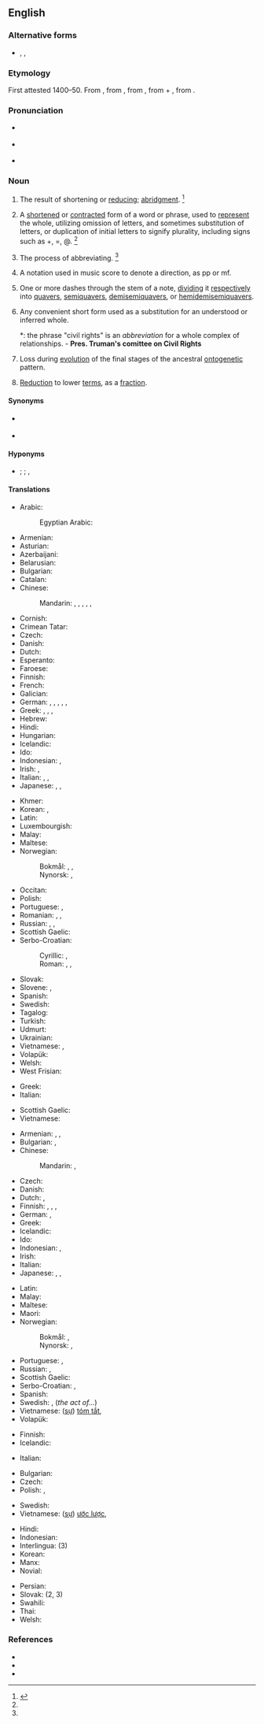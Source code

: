 {{also|Abbreviation}}
{{selfref|For abbreviations in Wiktionary, see [[:Category:Abbreviations by language]]}}
==English==
{{wikisource1911Enc|Abbreviation}}
{{wikipedia}}

===Alternative forms===
* {{l|en|abbr.}}, {{l|en|abbrv.}}, {{l|en|abbrev.}}

===Etymology===
First attested 1400–50. From {{inh|en|enm|abbreviacioun}}, from {{der|en|frm|abréviation|abreviation}}, from {{der|en|LL.|abbreviātiō}}, from {{der|en|la|ad}} + {{m|la|breviō||shorten}}, from {{m|la|brevis||short}}.

===Pronunciation===
* {{a|RP}} {{IPA|/əˌbɹiː.viˈeɪ.ʃən/|lang=en}}
* {{a|GenAm}} {{IPA|/əˌbɹi.viˈeɪ.ʃn̩/|lang=en}}
* {{rhymes|eɪʃən|lang=en}}

===Noun===
{{en-noun}}

# The result of shortening or [[reduce|reducing]]; [[abridgment]]. {{defdate|First attested around 1350 to 1470.}}<ref name=SOED>{{R:SOED5|page=3}}</ref>
# {{lb|en|linguistics}} A [[shorten]]ed or [[contract]]ed form of a word or phrase, used to [[represent]] the whole, utilizing omission of letters, and sometimes substitution of letters, or duplication of initial letters to signify plurality, including signs such as +, =, @. {{defdate|Late 16<sup>th</sup> century.}}<ref name=SOED/>
# The process of abbreviating. {{defdate|Mid 16<sup>th</sup> century.}}<ref name=SOED/>
# {{lb|en|music}} A notation used in music score to denote a direction, as pp or mf.
# {{lb|en|music}} One or more dashes through the stem of a note, [[dividing]] it [[respectively]] into [[quavers]], [[semiquavers]], [[demisemiquavers]], or [[hemidemisemiquavers]].
# Any convenient short form used as a substitution for an understood or inferred whole.
#*: the phrase "civil rights" is an ''abbreviation'' for a whole complex of relationships. - '''Pres. Truman's comittee on Civil Rights'''
# {{lb|en|biology}} Loss during [[evolution]] of the final stages of the ancestral [[ontogenetic]] pattern.
# {{lb|en|mathematics}} [[reduction|Reduction]] to lower [[term]]s, as a [[fraction]].

====Synonyms====
* {{sense|linguistics}} {{l|en|abbreviature}}
* {{sense|linguistics}} {{l|en|shortcut}}

====Hyponyms====
* {{sense|linguistics}} {{l|en|acronym}} {{qualifier|employing initial letters or syllables}}; {{l|en|initialism}} {{qualifier|employing initial letters}}; {{l|en|symbol}}, {{l|en|sign}} {{qualifier|employing marks other than letters}}

====Translations====
{{trans-top|shortened or contracted form of a word or phrase}}
* Arabic: {{t|ar|اِخْتِصَار|m}}
*: Egyptian Arabic: {{t|arz|اختصار|m|tr=exteṣaar|sc=Arab}}
* Armenian: {{t+|hy|հապավում}}
* Asturian: {{t+|ast|abreviatura|f}}
* Azerbaijani: {{t|az|abbreviatura}}
* Belarusian: {{t|be|абрэвіяту́ра|f}}
* Bulgarian: {{t+|bg|абревиату́ра|f}}
* Catalan: {{t+|ca|abreviatura|f}}
* Chinese:
*: Mandarin: {{t+|cmn|縮寫|sc=Hani}}, {{t+|cmn|缩写|tr=suōxiě|sc=Hani}}, {{t+|cmn|簡寫|sc=Hani}}, {{t+|cmn|简写|tr=jiǎnxiě|sc=Hani}}, {{t+|cmn|略語|sc=Hani}}, {{t+|cmn|略语|tr=lüèyǔ|sc=Hani}}
* Cornish: {{t|kw|berrheans}}
* Crimean Tatar: {{t|crh|qısqartma}}
* Czech: {{t+|cs|zkratka|f}}
* Danish: {{t+|da|forkortelse|c}}
* Dutch: {{t+|nl|afkorting|f}}
* Esperanto: {{t+|eo|mallongigo}}
* Faroese: {{t|fo|stytting|f}}
* Finnish: {{t+|fi|lyhenne}}
* French: {{t+|fr|abréviation|f}}
* Galician: {{t+|gl|abreviatura|f}}
* German: {{t+|de|Abkürzung|f}}, {{t+|de|Kurzbezeichnung|f}}, {{t+|de|Kürzel|n}}, {{t+|de|Kurzform|f}}, {{t+|de|Abbreviation}}, {{t+|de|Abbreviatur|f}}
* Greek: {{t+|el|συντομογραφία|f}}, {{t+|el|βραχυγραφία|f}}, {{t+|el|σύντμηση|f}}, {{t+|el|συντόμευση|f}}
* Hebrew: {{t+|he|ראשי תיבות|m-p|tr=rashei teivot}}
* Hindi: {{t|hi|संक्षिप्तीकरण}}
* Hungarian: {{t+|hu|rövidítés}}
* Icelandic: {{t+|is|skammstöfun|f}}
* Ido: {{t+|io|abreviuro}}
* Indonesian: {{t+|id|singkatan}}, {{t+|id|abreviasi}}
* Irish: {{t+|ga|giorrúchán|m}}, {{t|ga|nod|m}}
* Italian: {{t+|it|abbreviazione|f}}, {{t|it|abbreviatura|f}}, {{t+|it|acronimo|m}}
* Japanese: {{t+|ja|略語|tr=ryakugo}}, {{t+|ja|略称|tr=ryakushō}}, {{t+|ja|略|tr=ryaku}}
{{trans-mid}}
* Khmer: {{t|km|ពាក្យកាត់|tr=piek kat|sc=Khmr}}
* Korean: {{t+|ko|생략}}, {{t+|ko|약자}}
* Latin: {{t|la|abbreviātiō|f}}
* Luxembourgish: {{t+|lb|Ofkierzung|f}}
* Malay: {{t|ms|singkatan}}
* Maltese: {{t|mt|abbrevjazzjoni}}
* Norwegian:
*: Bokmål: {{t+|nb|forkortelse|m}}, {{t|nb|forkorting|m|f}}, {{t+|nb|abbreviatur|m}}
*: Nynorsk: {{t|nn|forkorting|f}}, {{t|nn|abbreviatur}}
* Occitan: {{t|oc|abreviacion|f}}
* Polish: {{t+|pl|skrót|m-in}}
* Portuguese: {{t+|pt|abreviação|f}}, {{t+|pt|abreviatura|f}}
* Romanian: {{t+|ro|abreviere|f}}, {{t+|ro|prescurtare|f}}, {{t+|ro|abreviație|f}}
* Russian: {{t+|ru|сокраще́ние|n}}, {{t+|ru|аббревиату́ра|f}}, {{t+|ru|аббревиа́ция|f}}
* Scottish Gaelic: {{t+|gd|giorrachadh|m}}
* Serbo-Croatian:
*: Cyrillic: {{t|sh|скраћеница|f|sc=Cyrl}}, {{t|sh|абревијација|f}}
*: Roman: {{t+|sh|skraćenica|f}}, {{t|sh|abrevijacija|f}}, {{t+|sh|kratica|f}}
* Slovak: {{t|sk|skratka|f}}
* Slovene: {{t+|sl|kratica|f}}, {{t|sl|okrajšava|f}}
* Spanish: {{t+|es|abreviación|f}}
* Swedish: {{t+|sv|förkortning|c}}
* Tagalog: {{t|tl|pagdadaglat}}
* Turkish: {{t+|tr|kısaltma}}
* Udmurt: {{t|udm|вакчиятон}}
* Ukrainian: {{t+|uk|абревіату́ра|f}}
* Vietnamese: {{t|vi|chữ viết tắt}}, {{t|vi|từ viết tắt}}
* Volapük: {{t+|vo|brefod}}
* Welsh: {{t+|cy|talfyriad|m}}
* West Frisian: {{t|fy|ôfkoarting|c}}
{{trans-bottom}}

{{trans-top|abridged version of a document}}
* Greek: {{t+|el|σύνοψη|f}}
* Italian: {{t+|it|riassunto|m}}
{{trans-mid}}
* Scottish Gaelic: {{t+|gd|giorrachadh|m}}
* Vietnamese: {{t|vi|bài tóm tắt}}
{{trans-bottom}}

{{trans-top|act or result of shortening or reducing}}
* Armenian: {{t+|hy|հապավում|sc=Armn}}, {{t+|hy|կրճատում|sc=Armn}}, {{t+|hy|համառոտում|sc=Armn}}
* Bulgarian: {{t+|bg|съкращаване|n}}, {{t+|bg|скъсяване|n}}
* Chinese:
*: Mandarin: {{t+|cmn|縮寫|sc=Hani}}, {{t+|cmn|缩写|tr=suōxiě|sc=Hani}}
* Czech: {{t|cs|zkrácení|n}}
* Danish: {{t+|da|forkortelse|c}}
* Dutch: {{t+|nl|afkorting|f}}, {{t+|nl|verkorting|f}}
* Finnish: {{t+|fi|lyhentäminen}}, {{t|fi|lyhennös}}, {{t+|fi|lyhennelmä}}, {{t|fi|lyhennys}}
* German: {{t+|de|Abkürzung|f}}, {{t|de|Kürzen|n}}
* Greek: {{t+|el|σύντμηση|f}}
* Icelandic: {{t+|is|stytting|f}}
* Ido: {{t+|io|abrevio}}
* Indonesian: {{t+|id|penyingkatan}}, {{t+|id|abreviasi}}
* Irish: {{t|ga|giorrú|m}}
* Italian: {{t+|it|abbreviazione|f}}
* Japanese: {{t+|ja|省略|tr=shōryaku}}, {{t+|ja|短縮|tr=tanshuku}}, {{t+|ja|略|tr=ryaku}}
{{trans-mid}}
* Latin: {{t|la|abbreviātiō|f}}
* Malay: {{t|ms|penyingkatan}}
* Maltese: {{t|mt|abbrevjazzjoni}}
* Maori: {{t|mi|poronga}}
* Norwegian:
*: Bokmål: {{t+|nb|forkortelse|m}}, {{t|nb|forkorting|m|f}}
*: Nynorsk: {{t|nn|forkorting|f}},
* Portuguese: {{t+|pt|abreviatura|f}}, {{t+|pt|abreviação|f}}
* Russian: {{t+|ru|сокраще́ние|n}}, {{t+|ru|уреза́ние|n}}
* Scottish Gaelic: {{t+|gd|giorrachadh|m}}
* Serbo-Croatian: {{t|sh|abrevijacija|f}}, {{t+|sh|kratica|f}}
* Spanish: {{t+|es|abreviación|f}}
* Swedish: {{t+|sv|förkortning|c}}, {{t+|sv|förkortande|n}} (''the act of...'')
* Vietnamese: ([[sự]]) [[tóm tắt]], {{t|vi|sự rút ngắn}}
* Volapük: {{t+|vo|brefükam}} {{qualifier|action}}
{{trans-bottom}}

{{trans-top|music: one or more dashes through the stem of a note}}
* Finnish: {{t|fi|lyhennysmerkki}}
* Icelandic: {{t+|is|stytting|f}}
{{trans-mid}}
* Italian: {{t+|it|abbreviazione|f}}
{{trans-bottom}}

{{trans-top|mathematics: reduction to lower terms}}
* Bulgarian: {{t+|bg|съкращаване}}
* Czech: {{t|cs|krácení}}
* Polish: {{t+|pl|redukcja|f}}, {{t+|pl|skracanie|n}}
{{trans-mid}}
* Swedish: {{t+|sv|förkortning|c}}
* Vietnamese: ([[sự]]) [[ước lược]], {{t|vi|sự rút gọn}}
{{trans-bottom}}

{{checktrans-top}}
* Hindi: {{t-check|hi|संक्षिप्तीकरण|tr=Saṅkṣiptīkaraṇa}}
* Indonesian: {{t+check|id|singkatan}}
* Interlingua: {{t-check|ia|abbreviation}} (3)
* Korean: {{t+check|ko|약어|tr=略語, yakeo}}
* Manx: {{t-check|gv|aagherrid|m}}
* Novial: {{t-check|nov|abreviatione}}
{{trans-mid}}
* Persian: {{t+check|fa|مخفف}}
* Slovak: {{t-check|sk|skratka|f}} (2, 3)
* Swahili: {{t-check|sw|kifupi}}
* Thai: {{t-check|th|ตัวย่อ|tr=Tạw ỳx}}
* Welsh: {{t+check|cy|talfyriad|m}}
{{trans-bottom}}

===References===
<references/>
* {{R:American Heritage 2000|abbreviation}}
* {{R:Dictionary.com|abbreviation}}
* {{R:WordNet 2003|abbreviation}}